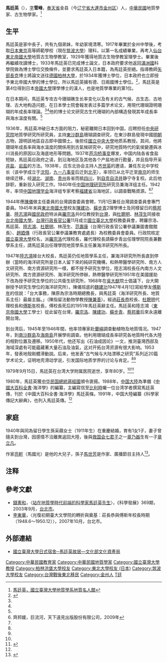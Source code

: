 '''馬廷英'''（{{bd|1899年||1979年|9月15日|catidx=Ma}}），[[表字|字]]'''雪峰'''，[[奉天省|奉天省]]金县（今[[辽宁省|辽宁省]][[大連市|大連市]][[金州区|金州区]]）人，[[中華民國|中華民國]]地質學家、古生物學家。<ref name=mingren>[http://nadm.gl.ntu.edu.tw/history/10_1.html 馬廷英，國立臺灣大學地質學系地質名人館]</ref>

==生平==
馬廷英是家中長子，共有九個弟妹，年幼家境清寒。1917年畢業於金州中學後，考取[[日本|日本]][[東京|東京]]高等師範學校（現在[[筑波大學|筑波大學]]）理科，以第一名成績畢業，再考入[[仙台|仙台]][[東北帝國大學|東北帝國大學]]地質古生物學教室，1929年獲得地質古生物學教室理學士。畢業後再繼續攻讀博士，1933年馬廷英已完成博士論文，日本政府要求他返回[[滿洲國|滿洲國]]科學院做為博士學位交換條件，並要求馬廷英入日本籍，為馬廷英拒絕。指導教師[[矢部長克|矢部長克]]博士將論文送往[[德國|德國]][[柏林洪堡大學|柏林大學]]，於1934年獲博士學位，日本政府也立即授予東北帝國大學的博士學位，所以馬廷英擁有德、日兩國博士學位。<ref>{{Cite web|url=http://www.geo76.tw/2011/08/4-2.html|title=青田七六部落格: 導覽4-2：馬廷英教授生平重要事蹟|accessdate=2017-07-14|date=2016-10-25|deadurl=yes|archiveurl=https://web.archive.org/web/20161025064457/http://www.geo76.tw/2011/08/4-2.html|archivedate=2016-10-25}}</ref>，馬廷英是第4位得到日本[[帝國大學|帝國大學]]理學博士的漢人，也是地質學專業的第1位。

在日本期间，馬廷英专攻古今珊瑚礁生长率变化以及有关的古气候、古生态、古地理、古大地构造问题，在日本學士院會報发表过多篇学术论文，用現代珊瑚證明珊瑚的年成長率理論。<ref name=qi/><ref name=mingren/>他的博士论文研究古生代珊瑚的內部構造發現其年成長率與海水溫度有關。<ref name=mingren/>

1936年，馬廷英冲破日本方面的阻力，秘密離開日本回到中国，应聘担任[[中央研究院|中央研究院]]地質學研究所研究員，主持[[東沙群島|東沙群島]]珊瑚調查研究，在東沙群島發現中國[[明朝|明朝]]古物，證明該地區自古即中國領土。後担任[[國立中央大學|國立中央大學]]地质系教授。其间，他將珊瑚年成長率與海水溫度的關係用到古氣候研究中，研究地質時代的氣侯變遷與冰川消長的原因以及海底地形等問題。1937年[[芦沟桥事变|芦沟桥事变]]爆发，中国内陆各省食盐短缺，馬廷英应政府之请，到沿海地区及其他各个产盐地进行勘量，并且指导开采[[井盐|井盐]]、[[岩盐|岩盐]]的方法。1938年，应东北协会主持人[[齐世英|齐世英]]的邀请，兼任东北中学校长（该中学成立于[[沈阳|沈阳]]，[[九一八事变|九一八事变]]后迁到[[北平|北平]]），率领已从北平迁至[[南京|南京]]的师生继续迁移，经[[湖北|湖北]]、[[湖南|湖南]]、[[贵州|贵州]]各省而抵[[四川|四川]]，到[[自贡|自贡]][[自流井区|自流井]]静宁寺复校。此后他辞职，重新投入研究工作。1940年任[[中国地理研究所|中国地理研究所]]研究员兼海洋组主任。1942年，率领[[中国地理学会|中国地理学会]]海洋组专家考察[[福建省|福建省]]沿海地区，以調查戰略資源。<ref name=qi>齊邦媛，巨流河，天下遠見出版股份有限公司，2009年</ref><ref name=mingren/>

1944年應[[陳儀|陳儀]]做主任委員的台灣調查委員會聘，11月1日兼任台灣調查委員會專門委員。1945年末與[[東北帝國大學|東北帝國大學]]校友[[陳建功|陳建功]]、[[蘇步青|蘇步青]]2理學博士及同樣留日的[[蔡邦華|蔡邦華]]、[[陸志鴻|陸志鴻]]與[[國民政府|國民政府]]特派員[[羅宗洛|羅宗洛]]共6位教授到[[台灣|台灣]]，與[[杜聰明|杜聰明]]、[[林茂生|林茂生]]同接收[[台北帝國大學|台北帝國大學]]。[[台灣行政長官公署|台灣行政長官公署]]11月成立[[國立臺北大學|國立臺北大學]]校務委員會，聘羅宗洛、馬廷英、[[陸志鴻|陸志鴻]]、[[杜聰明|杜聰明]]、林茂生、[[范壽康|范壽康]]（台灣行政長官公署參議兼圖書館館長）、[[趙廼傳|趙廼傳]]（行政長官公署參議兼教育處處長）為校務委員會委員。行政院核定[[國立臺灣大學|國立臺灣大學]]校名，派[[羅宗洛|羅宗洛]]代理校長，羅代理校長請蘇步青出任理學院院長兼數學系主任，請馬廷英出任理學院地質學系主任兼海洋研究所所長。

1947年[[陸志鴻|陸志鴻]]接台大校長，馬廷英仍任地質學系主任，兼海洋研究所所長直到停辦（當時的海洋研究所是日本人留下來的純研究機構，和熱帶醫學研究所、南方人文研究所、南方資源研究所一樣，都不授予研究生學位，陸志鴻校長任內南方人文研究所、南方資源研究所、海洋研究所停辦，熱帶醫學研究所1951年在美國援助下改為授予研究生學位的公共衛生研究所，1968年在[[吳大猷|吳大猷]]院士倡議下，台大開辦授予研究生學位的海洋研究所）。陳儀班底的[[魏建功|魏建功]]1947年4月1日寫給學友[[傅斯年|傅斯年]]的信說：「台大事務，陳原為宗洛時期總務長，與馬廷英（海洋研究所長、地質系主任）最屬主腦。」（陳指留法動物學教授[[陳兼善|陳兼善]]）。經過[[莊長恭|莊長恭]]校長、[[杜聰明|杜聰明]]代理校長和[[傅斯年|傅斯年]]校長，傅校長死后的1951年馬廷英辭主任。馬廷英和陸志鴻（[[東京帝國大學|東京帝國大學]]工學士）從此留在台灣，[[羅宗洛|羅宗洛]]、[[陳建功|陳建功]]、[[蘇步青|蘇步青]]、[[蔡邦華|蔡邦華]]后來永遠離開台灣。

到台湾后，1945年至1946年間，他率领專家赴[[蘭嶼|蘭嶼]]調查動植物及地質情况。1947年，到[[南沙群島|南沙群島]]及[[海南島|海南島]]开展學術調查。他利用珊瑚成長率研究各地質時代各大陸的相對位置及遷移。1950年代，他还写出《石油成因论》一文，推测臺灣西部及海域深處有可能蘊藏著大量石油及油氣，这对开拓台湾资源有很大影响。1953年，發表地殼剛體滑動說。后来，他发表“古气候与大陆漂移之研究”系列近20篇学术论文，证明地壳滑动学说，引发国际地质学界的讨论与肯定。<ref name=qi/><ref name=mingren/>

1979年9月15日，馬廷英在台湾大学附属医院逝世，享年80岁。<ref name=mingren/><ref>{{Cite news|url=http://twgeoref.moeacgs.gov.tw/GipOpenWeb/imgAction?f=%2F2011%2F20117516%2F0074.pdf|title=臺灣地質學之父|author=|date=2017-07-13|work=|newspaper=archive.is|accessdate=2017-07-14|deadurl=yes|archiveurl=https://web.archive.org/web/20170713121157/http://twgeoref.moeacgs.gov.tw/GipOpenWeb/imgAction?f=%2F2011%2F20117516%2F0074.pdf|archivedate=2017-07-13}}</ref>

1980年，馬廷英獲[[中华民国總統|中华民国總統]][[蔣經國|蔣經國]]頒令褒揚。1988年，[[中国大陸|中国大陸]]為準備《[[中國大百科全書|中國大百科全書]]·海洋學》的編纂，主編寫信至[[比利時|比利時]]囑一位台湾学者撰寫馬廷英傳，刊於《中國大百科全書·海洋學》馬廷英條。1991年，中国大陸編纂《科學家傳記大辭典》，也列入馬廷英傳。<ref name=mingren/>

==家庭==
{{TW monument
|name=國立臺灣大學日式宿舍─馬廷英故居
|image=馬廷英故居.jpg
|imagename=
|pushpin_map=<!-- Taiwan -->
|formername=
|othername=
|class=宅第
|level=直轄市定古蹟
|date=2006年11月1日
|location=臺北市大安區青田街7巷6號
|coordinates= 
|time=
|reg_url= https://nchdb.boch.gov.tw/assets/overview/monument/20061101000002
}}
1940年與同為留日學生孫采蘋女士（1911年生）在重慶結婚，育有1女1子，妻子曾隨夫到台灣，因感情不洽離異返回大陸，後與[[救国会七君子|救国会七君子]]之一[[章乃器|章乃器]]生有一子[[章立凡|章立凡]]。

作家[[亮軒|亮軒]]（馬國光）是他的大兒子，孫子[[馬世芳|馬世芳]]是作家、廣播節目主持人<ref>{{Cite web|url=http://magazine.sina.com/bg/xinminweekly/201113/20110405/0620110011.html|title=我的爺爺奶奶|accessdate=2017-07-14|author=馬世芳|date=|work=新民周刊|publisher=新浪網}}</ref>。

==注释==
{{reflist}}

==參考文獻==
*[[錢憲和|錢憲和]]，〈[http://web1.nsc.gov.tw/public/Data/popsc/2003_282/36-41.pdf 站在地質學時代前端的科學家馬廷英先生]{{dead link|date=2018年5月 |bot=InternetArchiveBot |fix-attempted=yes }}〉，《科學發展》369期，2003年9月，[[台北市|台北市]]。
*[[李東華|李東華]]，〈光復初期臺大文學院的轉折與奠基：莊長恭與傅斯年校長時期（1948.6～1950.12）〉，2007年10月，台北市。 

==外部連結==
*[https://nchdb.boch.gov.tw/assets/advanceSearch/monument/20061101000002 國立臺灣大學日式宿舍─馬廷英故居—文化部文化資產局]

{{DEFAULTSORT:Ma馬}}
[[Category:中華民國教育家|Category:中華民國教育家]]
[[Category:中華民國地質學家|Category:中華民國地質學家]]
[[Category:國立臺灣大學教授|Category:國立臺灣大學教授]]
[[Category:柏林洪堡大學校友|Category:柏林洪堡大學校友]]
[[Category:東北大學校友_(日本)|Category:東北大學校友 (日本)]]
[[Category:筑波大學校友|Category:筑波大學校友]]
[[Category:台灣戰後東北移民|Category:台灣戰後東北移民]]
[[Category:金州人|Category:金州人]]
[[Category:馬姓|T廷]]